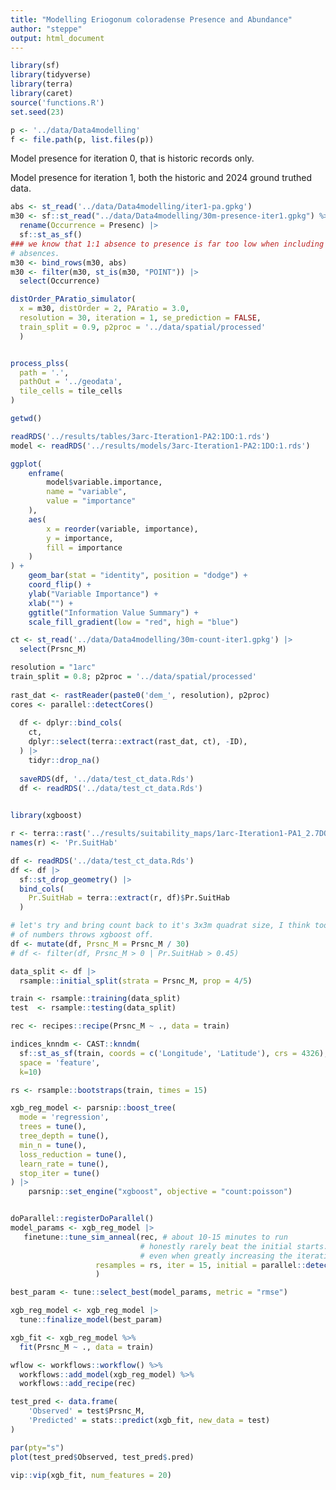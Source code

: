 ```yaml
---
title: "Modelling Eriogonum coloradense Presence and Abundance"
author: "steppe"
output: html_document
---
```


```r
library(sf)
library(tidyverse)
library(terra)
library(caret)
source('functions.R')
set.seed(23)
```

```r
p <- '../data/Data4modelling'
f <- file.path(p, list.files(p))
```

Model presence for iteration 0, that is historic records only. 

Model presence for iteration 1, both the historic and 2024 ground truthed data. 
```r

abs <- st_read('../data/Data4modelling/iter1-pa.gpkg')
m30 <- sf::st_read("../data/Data4modelling/30m-presence-iter1.gpkg") %>% 
  rename(Occurrence = Presenc) |>
  sf::st_as_sf() 
### we know that 1:1 absence to presence is far too low when including the 'local'
# absences. 
m30 <- bind_rows(m30, abs)
m30 <- filter(m30, st_is(m30, "POINT")) |>
  select(Occurrence)

distOrder_PAratio_simulator(
  x = m30, distOrder = 2, PAratio = 3.0,
  resolution = 30, iteration = 1, se_prediction = FALSE,
  train_split = 0.9, p2proc = '../data/spatial/processed'
  )


process_plss(
  path = '.', 
  pathOut = '../geodata', 
  tile_cells = tile_cells 
)

getwd()

```


```r
readRDS('../results/tables/3arc-Iteration1-PA2:1DO:1.rds')
model <- readRDS('../results/models/3arc-Iteration1-PA2:1DO:1.rds')

ggplot(
    enframe(
        model$variable.importance,
        name = "variable",
        value = "importance"
    ),
    aes(
        x = reorder(variable, importance),
        y = importance,
        fill = importance
    )
) +
    geom_bar(stat = "identity", position = "dodge") +
    coord_flip() +
    ylab("Variable Importance") +
    xlab("") +
    ggtitle("Information Value Summary") +
    scale_fill_gradient(low = "red", high = "blue")

```



```r

ct <- st_read('../data/Data4modelling/30m-count-iter1.gpkg') |>
  select(Prsnc_M)

resolution = "1arc"
train_split = 0.8; p2proc = '../data/spatial/processed'
  
rast_dat <- rastReader(paste0('dem_', resolution), p2proc) 
cores <- parallel::detectCores()
  
  df <- dplyr::bind_cols(
    ct, 
    dplyr::select(terra::extract(rast_dat, ct), -ID), 
  ) |> 
    tidyr::drop_na() 
  
  saveRDS(df, '../data/test_ct_data.Rds')
  df <- readRDS('../data/test_ct_data.Rds')
  
```



```r
library(xgboost)

r <- terra::rast('../results/suitability_maps/1arc-Iteration1-PA1_2.7DO_2-Pr.tif')
names(r) <- 'Pr.SuitHab'

df <- readRDS('../data/test_ct_data.Rds') 
df <- df |>
  sf::st_drop_geometry() |>
  bind_cols(
    Pr.SuitHab = terra::extract(r, df)$Pr.SuitHab
  )

# let's try and bring count back to it's 3x3m quadrat size, I think too big 
# of numbers throws xgboost off. 
df <- mutate(df, Prsnc_M = Prsnc_M / 30)
# df <- filter(df, Prsnc_M > 0 | Pr.SuitHab > 0.45)

data_split <- df |>
  rsample::initial_split(strata = Prsnc_M, prop = 4/5)

train <- rsample::training(data_split)
test  <- rsample::testing(data_split)

rec <- recipes::recipe(Prsnc_M ~ ., data = train) 

indices_knndm <- CAST::knndm(
  sf::st_as_sf(train, coords = c('Longitude', 'Latitude'), crs = 4326),
  space = 'feature',
  k=10)

rs <- rsample::bootstraps(train, times = 15) 

xgb_reg_model <- parsnip::boost_tree( 
  mode = 'regression',
  trees = tune(),
  tree_depth = tune(),
  min_n = tune(), 
  loss_reduction = tune(),
  learn_rate = tune(), 
  stop_iter = tune()
) |>
    parsnip::set_engine("xgboost", objective = "count:poisson")


doParallel::registerDoParallel() 
model_params <- xgb_reg_model |>
   finetune::tune_sim_anneal(rec, # about 10-15 minutes to run
                             # honestly rarely beat the initial starts. 
                             # even when greatly increasing the iterations. 
                   resamples = rs, iter = 15, initial = parallel::detectCores()
                   )

best_param <- tune::select_best(model_params, metric = "rmse")

xgb_reg_model <- xgb_reg_model |>
  tune::finalize_model(best_param)

xgb_fit <- xgb_reg_model %>% 
  fit(Prsnc_M ~ ., data = train)

wflow <- workflows::workflow() %>% 
  workflows::add_model(xgb_reg_model) %>% 
  workflows::add_recipe(rec) 

test_pred <- data.frame(
    'Observed' = test$Prsnc_M, 
    'Predicted' = stats::predict(xgb_fit, new_data = test)
)

par(pty="s")
plot(test_pred$Observed, test_pred$.pred)

vip::vip(xgb_fit, num_features = 20)
```

